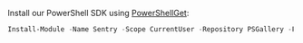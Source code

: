 Install our PowerShell SDK using [PowerShellGet](https://learn.microsoft.com/en-us/powershell/gallery/powershellget/install-powershellget):

```powershell
Install-Module -Name Sentry -Scope CurrentUser -Repository PSGallery -Force
```
